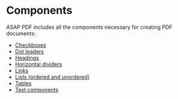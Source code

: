 
<Meta title='Introduction/Components' />


# Components

ASAP PDF includes all the components necessary for creating PDF documents:

- [Checkboxes](?path=/story/components-checkbox--page)
- [Dot leaders](?path=/story/components-dot-leaders--page)
- [Headings](?path=/story/components-headings--page)
- [Horizontal dividers](?path=/story/components-horizontal-rule-hr--page)
- [Links](?path=/story/components-links--page)
- [Lists (ordered and unordered)](?path=/story/components-lists--page)
- [Tables](?path=/story/components-tables--page)
- [Text components](?path=/story/components-text--page)
